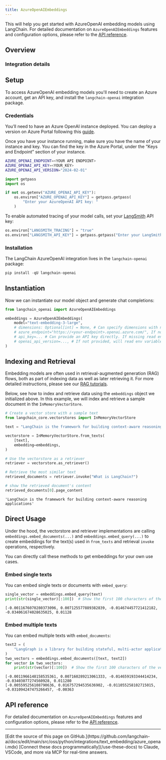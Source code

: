 ```yaml
---
title: AzureOpenAIEmbeddings
---
```


This will help you get started with AzureOpenAI embedding models using LangChain. For detailed documentation on `AzureOpenAIEmbeddings` features and configuration options, please refer to the [API reference](https://python.langchain.com/api_reference/openai/embeddings/langchain_openai.embeddings.azure.AzureOpenAIEmbeddings.html).

## Overview

### Integration details

<ItemTable category="text_embedding" item="AzureOpenAI" />

## Setup

To access AzureOpenAI embedding models you'll need to create an Azure account, get an API key, and install the `langchain-openai` integration package.

### Credentials

You’ll need to have an Azure OpenAI instance deployed. You can deploy a version on Azure Portal following this [guide](https://learn.microsoft.com/en-us/azure/ai-services/openai/how-to/create-resource?pivots=web-portal).

Once you have your instance running, make sure you have the name of your instance and key. You can find the key in the Azure Portal, under the “Keys and Endpoint” section of your instance.

```bash
AZURE_OPENAI_ENDPOINT=<YOUR API ENDPOINT>
AZURE_OPENAI_API_KEY=<YOUR_KEY>
AZURE_OPENAI_API_VERSION="2024-02-01"
```

```python
import getpass
import os

if not os.getenv("AZURE_OPENAI_API_KEY"):
    os.environ["AZURE_OPENAI_API_KEY"] = getpass.getpass(
        "Enter your AzureOpenAI API key: "
    )
```

To enable automated tracing of your model calls, set your [LangSmith](https://docs.smith.langchain.com/) API key:

```python
os.environ["LANGSMITH_TRACING"] = "true"
os.environ["LANGSMITH_API_KEY"] = getpass.getpass("Enter your LangSmith API key: ")
```

### Installation

The LangChain AzureOpenAI integration lives in the `langchain-openai` package:

```python
pip install -qU langchain-openai
```

## Instantiation

Now we can instantiate our model object and generate chat completions:

```python
from langchain_openai import AzureOpenAIEmbeddings

embeddings = AzureOpenAIEmbeddings(
    model="text-embedding-3-large",
    # dimensions: Optional[int] = None, # Can specify dimensions with new text-embedding-3 models
    # azure_endpoint="https://<your-endpoint>.openai.azure.com/", If not provided, will read env variable AZURE_OPENAI_ENDPOINT
    # api_key=... # Can provide an API key directly. If missing read env variable AZURE_OPENAI_API_KEY
    # openai_api_version=..., # If not provided, will read env variable AZURE_OPENAI_API_VERSION
)
```

## Indexing and Retrieval

Embedding models are often used in retrieval-augmented generation (RAG) flows, both as part of indexing data as well as later retrieving it. For more detailed instructions, please see our [RAG tutorials](/oss/python/langchain/rag).

Below, see how to index and retrieve data using the `embeddings` object we initialized above. In this example, we will index and retrieve a sample document in the `InMemoryVectorStore`.

```python
# Create a vector store with a sample text
from langchain_core.vectorstores import InMemoryVectorStore

text = "LangChain is the framework for building context-aware reasoning applications"

vectorstore = InMemoryVectorStore.from_texts(
    [text],
    embedding=embeddings,
)

# Use the vectorstore as a retriever
retriever = vectorstore.as_retriever()

# Retrieve the most similar text
retrieved_documents = retriever.invoke("What is LangChain?")

# show the retrieved document's content
retrieved_documents[0].page_content
```

```output
'LangChain is the framework for building context-aware reasoning applications'
```

## Direct Usage

Under the hood, the vectorstore and retriever implementations are calling `embeddings.embed_documents(...)` and `embeddings.embed_query(...)` to create embeddings for the text(s) used in `from_texts` and retrieval `invoke` operations, respectively.

You can directly call these methods to get embeddings for your own use cases.

### Embed single texts

You can embed single texts or documents with `embed_query`:

```python
single_vector = embeddings.embed_query(text)
print(str(single_vector)[:100])  # Show the first 100 characters of the vector
```

```output
[-0.0011676070280373096, 0.007125577889382839, -0.014674457721412182, -0.034061674028635025, 0.01128
```

### Embed multiple texts

You can embed multiple texts with `embed_documents`:

```python
text2 = (
    "LangGraph is a library for building stateful, multi-actor applications with LLMs"
)
two_vectors = embeddings.embed_documents([text, text2])
for vector in two_vectors:
    print(str(vector)[:100])  # Show the first 100 characters of the vector
```

```output
[-0.0011966148158535361, 0.007160289213061333, -0.014659193344414234, -0.03403077274560928, 0.011280
[-0.005595256108790636, 0.016757294535636902, -0.011055258102715015, -0.031094247475266457, -0.00363
```

## API reference

For detailed documentation on `AzureOpenAIEmbeddings` features and configuration options, please refer to the [API reference](https://python.langchain.com/api_reference/openai/embeddings/langchain_openai.embeddings.azure.AzureOpenAIEmbeddings.html).

---

<Callout icon="pen-to-square" iconType="regular">
    [Edit the source of this page on GitHub.](https://github.com/langchain-ai/docs/edit/main/src/oss/python/integrations/text_embedding/azure_openai.mdx)
</Callout>
<Tip icon="terminal" iconType="regular">
    [Connect these docs programmatically](/use-these-docs) to Claude, VSCode, and more via MCP for    real-time answers.
</Tip>
